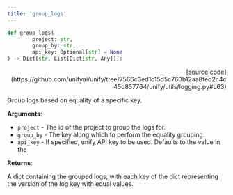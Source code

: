 ```yaml
---
title: 'group_logs'
---
```


```python
def group_logs(
        project: str,
        group_by: str,
        api_key: Optional[str] = None
) -> Dict[str, List[Dict[str, Any]]]:
```

<p align="right">[source code](https://github.com/unifyai/unify/tree/7566c3ed1c15d5c760b12aa8fed2c4c45d857764/unify/utils/logging.py#L63)</p>

Group logs based on equality of a specific key.

**Arguments**:

- `project` - The id of the project to group the logs for.
- `group_by` - The key along which to perform the equality grouping.
- `api_key` - If specified, unify API key to be used. Defaults to the value in the



**Returns**:

A dict containing the grouped logs, with each key of the dict representing the
version of the log key with equal values.